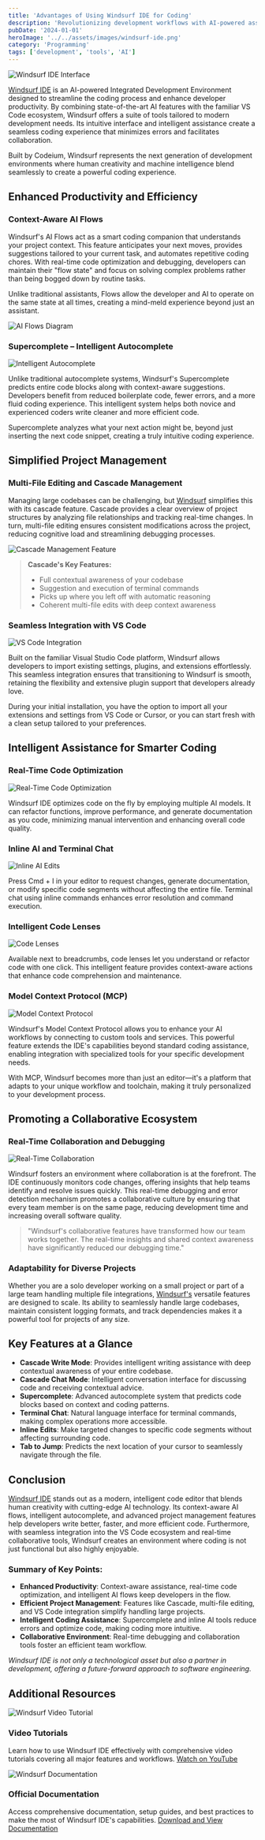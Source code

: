 ```yaml
---
title: 'Advantages of Using Windsurf IDE for Coding'
description: 'Revolutionizing development workflows with AI-powered assistance'
pubDate: '2024-01-01'
heroImage: '../../assets/images/windsurf-ide.png'
category: 'Programming'
tags: ['development', 'tools', 'AI']
---
```




![Windsurf IDE Interface](https://exafunction.github.io/public/images/windsurf/windsurf-ide.png)

[Windsurf IDE](https://windsurf.com/refer?referral_code=9ba6fb3a9b) is an AI-powered Integrated Development Environment designed to streamline the coding process and enhance developer productivity. By combining state-of-the-art AI features with the familiar VS Code ecosystem, Windsurf offers a suite of tools tailored to modern development needs. Its intuitive interface and intelligent assistance create a seamless coding experience that minimizes errors and facilitates collaboration.

Built by Codeium, Windsurf represents the next generation of development environments where human creativity and machine intelligence blend seamlessly to create a powerful coding experience.

## Enhanced Productivity and Efficiency

### Context-Aware AI Flows

Windsurf's AI Flows act as a smart coding companion that understands your project context. This feature anticipates your next moves, provides suggestions tailored to your current task, and automates repetitive coding chores. With real-time code optimization and debugging, developers can maintain their "flow state" and focus on solving complex problems rather than being bogged down by routine tasks.

Unlike traditional assistants, Flows allow the developer and AI to operate on the same state at all times, creating a mind-meld experience beyond just an assistant.

![AI Flows Diagram](https://exafunction.github.io/public/images/flows/flows-diagram.png)

### Supercomplete – Intelligent Autocomplete

![Intelligent Autocomplete](https://miro.medium.com/v2/resize:fit:1400/1*ZDaPK2e53FV0kDXAVxAPMg.png)

Unlike traditional autocomplete systems, Windsurf's Supercomplete predicts entire code blocks along with context-aware suggestions. Developers benefit from reduced boilerplate code, fewer errors, and a more fluid coding experience. This intelligent system helps both novice and experienced coders write cleaner and more efficient code.

Supercomplete analyzes what your next action might be, beyond just inserting the next code snippet, creating a truly intuitive coding experience.

## Simplified Project Management

### Multi-File Editing and Cascade Management

Managing large codebases can be challenging, but [Windsurf](https://windsurf.com/refer?referral_code=9ba6fb3a9b) simplifies this with its cascade feature. Cascade provides a clear overview of project structures by analyzing file relationships and tracking real-time changes. In turn, multi-file editing ensures consistent modifications across the project, reducing cognitive load and streamlining debugging processes.

![Cascade Management Feature](https://cdn.thenewstack.io/media/2025/01/5fca8da5-windsurfermain.jpg)

> **Cascade's Key Features:**
> - Full contextual awareness of your codebase
> - Suggestion and execution of terminal commands
> - Picks up where you left off with automatic reasoning
> - Coherent multi-file edits with deep context awareness

### Seamless Integration with VS Code

![VS Code Integration](https://miro.medium.com/v2/resize:fit:1200/1*c8ivcNbXdmPh7md3y0_SQg.gif)

Built on the familiar Visual Studio Code platform, Windsurf allows developers to import existing settings, plugins, and extensions effortlessly. This seamless integration ensures that transitioning to Windsurf is smooth, retaining the flexibility and extensive plugin support that developers already love.

During your initial installation, you have the option to import all your extensions and settings from VS Code or Cursor, or you can start fresh with a clean setup tailored to your preferences.

## Intelligent Assistance for Smarter Coding

### Real-Time Code Optimization

![Real-Time Code Optimization](https://www.geeky-gadgets.com/wp-content/uploads/2024/11/windsurf-ai-ide-coding-assistant-overview.webp)

Windsurf IDE optimizes code on the fly by employing multiple AI models. It can refactor functions, improve performance, and generate documentation as you code, minimizing manual intervention and enhancing overall code quality.

### Inline AI and Terminal Chat

![Inline AI Edits](https://codeium.com/static/images/windsurf/feature-command.png)

Press Cmd + I in your editor to request changes, generate documentation, or modify specific code segments without affecting the entire file. Terminal chat using inline commands enhances error resolution and command execution.

### Intelligent Code Lenses

![Code Lenses](https://codeium.com/static/images/windsurf/feature-codelenses.png)

Available next to breadcrumbs, code lenses let you understand or refactor code with one click. This intelligent feature provides context-aware actions that enhance code comprehension and maintenance.

### Model Context Protocol (MCP)

![Model Context Protocol](https://codeium.com/static/images/windsurf/feature-mcp.png)

Windsurf's Model Context Protocol allows you to enhance your AI workflows by connecting to custom tools and services. This powerful feature extends the IDE's capabilities beyond standard coding assistance, enabling integration with specialized tools for your specific development needs.

With MCP, Windsurf becomes more than just an editor—it's a platform that adapts to your unique workflow and toolchain, making it truly personalized to your development process.

## Promoting a Collaborative Ecosystem

### Real-Time Collaboration and Debugging

![Real-Time Collaboration](https://aitechnologyreviews.com/wp-content/uploads/2024/12/windsurf-copy.png)

Windsurf fosters an environment where collaboration is at the forefront. The IDE continuously monitors code changes, offering insights that help teams identify and resolve issues quickly. This real-time debugging and error detection mechanism promotes a collaborative culture by ensuring that every team member is on the same page, reducing development time and increasing overall software quality.

> "Windsurf's collaborative features have transformed how our team works together. The real-time insights and shared context awareness have significantly reduced our debugging time."

### Adaptability for Diverse Projects

Whether you are a solo developer working on a small project or part of a large team handling multiple file integrations, [Windsurf's](https://windsurf.com/refer?referral_code=9ba6fb3a9b) versatile features are designed to scale. Its ability to seamlessly handle large codebases, maintain consistent logging formats, and track dependencies makes it a powerful tool for projects of any size.

## Key Features at a Glance

- **Cascade Write Mode**: Provides intelligent writing assistance with deep contextual awareness of your entire codebase.
- **Cascade Chat Mode**: Intelligent conversation interface for discussing code and receiving contextual advice.
- **Supercomplete**: Advanced autocomplete system that predicts code blocks based on context and coding patterns.
- **Terminal Chat**: Natural language interface for terminal commands, making complex operations more accessible.
- **Inline Edits**: Make targeted changes to specific code segments without affecting surrounding code.
- **Tab to Jump**: Predicts the next location of your cursor to seamlessly navigate through the file.

## Conclusion

[Windsurf IDE](https://windsurf.com/refer?referral_code=9ba6fb3a9b) stands out as a modern, intelligent code editor that blends human creativity with cutting-edge AI technology. Its context-aware AI flows, intelligent autocomplete, and advanced project management features help developers write better, faster, and more efficient code. Furthermore, with seamless integration into the VS Code ecosystem and real-time collaborative tools, Windsurf creates an environment where coding is not just functional but also highly enjoyable.

### Summary of Key Points:

- **Enhanced Productivity**: Context-aware assistance, real-time code optimization, and intelligent AI flows keep developers in the flow.
- **Efficient Project Management**: Features like Cascade, multi-file editing, and VS Code integration simplify handling large projects.
- **Intelligent Coding Assistance**: Supercomplete and inline AI tools reduce errors and optimize code, making coding more intuitive.
- **Collaborative Environment**: Real-time debugging and collaboration tools foster an efficient team workflow.

*Windsurf IDE is not only a technological asset but also a partner in development, offering a future-forward approach to software engineering.*

## Additional Resources

![Windsurf Video Tutorial](https://i.ytimg.com/vi/_pFqyBoLGS0/maxresdefault.jpg)

### Video Tutorials
Learn how to use Windsurf IDE effectively with comprehensive video tutorials covering all major features and workflows. [Watch on YouTube](https://www.youtube.com/watch?v=_pFqyBoLGS0)

![Windsurf Documentation](https://dropinblog.net/34256781/files/landing.jpeg)

### Official Documentation
Access comprehensive documentation, setup guides, and best practices to make the most of Windsurf IDE's capabilities. [Download and View Documentation](https://windsurf.com/refer?referral_code=9ba6fb3a9b)